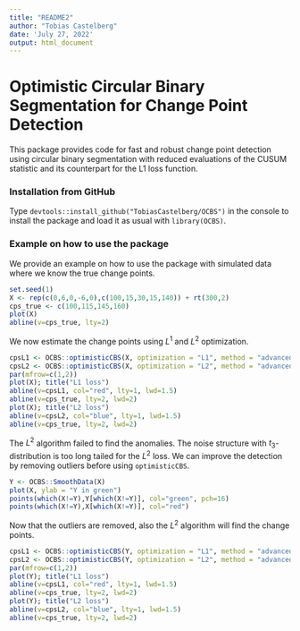 ```yaml
---
title: "README2"
author: "Tobias Castelberg"
date: 'July 27, 2022'
output: html_document
---
```


# Optimistic Circular Binary Segmentation for Change Point Detection

This package provides code for fast and robust change point detection using circular
binary segmentation with reduced evaluations of the CUSUM statistic and its counterpart
for the L1 loss function.

### Installation from GitHub
Type `devtools::install_github("TobiasCastelberg/OCBS")` in the console to install
the package and load it as usual with `library(OCBS)`.

### Example on how to use the package

We provide an example on how to use the package with simulated data where we know the
true change points.

```r
set.seed(1)
X <- rep(c(0,6,0,-6,0),c(100,15,30,15,140)) + rt(300,2)
cps_true <- c(100,115,145,160)
plot(X)
abline(v=cps_true, lty=2)
```

We now estimate the change points using $L^1$ and $L^2$ optimization.

```r
cpsL1 <- OCBS::optimisticCBS(X, optimization = "L1", method = "advanced")
cpsL2 <- OCBS::optimisticCBS(X, optimization = "L2", method = "advanced")
par(mfrow=c(1,2))
plot(X); title("L1 loss")
abline(v=cpsL1, col="red", lty=1, lwd=1.5)
abline(v=cps_true, lty=2, lwd=2)
plot(X); title("L2 loss")
abline(v=cpsL2, col="blue", lty=1, lwd=1.5)
abline(v=cps_true, lty=2, lwd=2)
```

The $L^2$ algorithm failed to find the anomalies. The noise structure
with $t_3$-distribution is too long tailed for the $L^2$ loss. We can improve 
the detection by removing outliers before using `optimisticCBS`.

```r
Y <- OCBS::SmoothData(X)
plot(X, ylab = "Y in green")
points(which(X!=Y),Y[which(X!=Y)], col="green", pch=16)
points(which(X!=Y),X[which(X!=Y)], col="red")
```

Now that the outliers are removed, also the $L^2$ algorithm will find the change points. 

```r
cpsL1 <- OCBS::optimisticCBS(Y, optimization = "L1", method = "advanced")
cpsL2 <- OCBS::optimisticCBS(Y, optimization = "L2", method = "advanced")
par(mfrow=c(1,2))
plot(Y); title("L1 loss")
abline(v=cpsL1, col="red", lty=1, lwd=1.5)
abline(v=cps_true, lty=2, lwd=2)
plot(Y); title("L2 loss")
abline(v=cpsL2, col="blue", lty=1, lwd=1.5)
abline(v=cps_true, lty=2, lwd=2)
```


